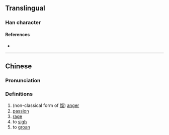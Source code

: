{{character info/new}}

==Translingual==

===Han character===
{{Han char|rn=9|rad=人|as=10|sn=12|four=|canj=OOND|ids=⿰亻氣}}

====References====
* {{Han ref|kx=0113.040|hdz=10203.080|uh=3476|ud=13430}}

----

==Chinese==
{{zh-forms}}

===Pronunciation===
{{zh-pron
|m=xì
|c=haai4,hei3
|mc=
|oc=
|ma=
|cat=n,v
}}

===Definitions===
{{zh-hanzi}}

# (non-classical form of [[愾]]) [[anger]]
# [[passion]]
# [[rage]]
# to [[sigh]]
# to [[groan]]